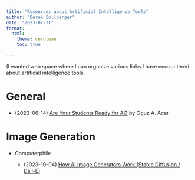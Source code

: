 ```yaml
---
title: "Resources about Artificial Intelligence Tools"
author: "Derek Sollberger"
date: "2023-07-31"
format:
  html:
    theme: cerulean
    toc: true

---
```


(I wanted web space where I can organize various links I have encountered about artificial intelligence tools.

# General

* (2023-06-14) [Are Your Students Ready for AI?](https://hbsp.harvard.edu/inspiring-minds/are-your-students-ready-for-ai) by Oguz A. Acar

# Image Generation

* Computerphile

    - (2023-10-04) [How AI Image Generators Work (Stable Diffusion / Dall-E)](https://www.youtube.com/watch?v=1CIpzeNxIhU)